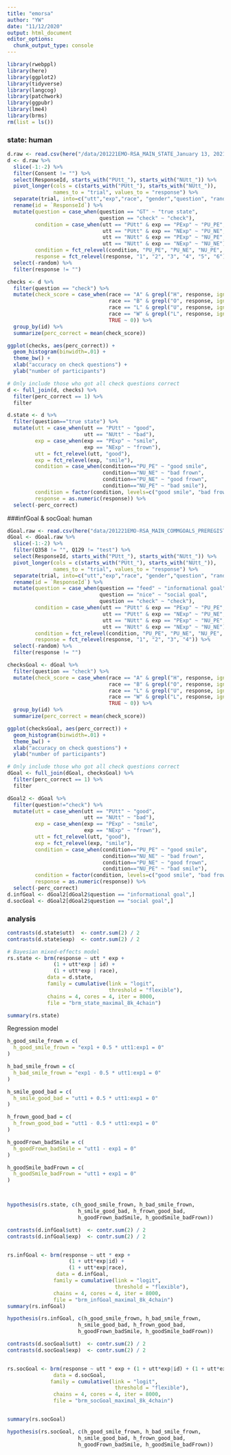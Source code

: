```yaml
---
title: "emorsa"
author: "YW"
date: "11/12/2020"
output: html_document
editor_options: 
  chunk_output_type: console
---
```


```r
library(rwebppl)
library(here)
library(ggplot2)
library(tidyverse)
library(langcog)
library(patchwork)
library(ggpubr)
library(lme4)
library(brms)
rm(list = ls())
```
### state: human
```r
d.raw <- read.csv(here("/data/201221EMO-RSA_MAIN_STATE_January 13, 2021_15.51.csv"))
d <- d.raw %>%
  slice(-1:-2) %>%
  filter(Consent != "") %>%
  select(ResponseId, starts_with("PUtt_"), starts_with("NUtt_")) %>%
  pivot_longer(cols = c(starts_with("PUtt_"), starts_with("NUtt_")), 
               names_to = "trial", values_to = "response") %>%
  separate(trial, into=c("utt","exp","race", "gender","question", "random")) %>%
  rename(id = `ResponseId`) %>%
  mutate(question = case_when(question == "GT" ~ "true state",
                              question == "check" ~ "check"),
         condition = case_when(utt == "PUtt" & exp == "PExp" ~ "PU_PE",
                               utt == "PUtt" & exp == "NExp" ~ "PU_NE",
                               utt == "NUtt" & exp == "PExp" ~ "NU_PE",
                               utt == "NUtt" & exp == "NExp" ~ "NU_NE"),
         condition = fct_relevel(condition, "PU_PE", "PU_NE", "NU_PE", "NU_NE"),
         response = fct_relevel(response, "1", "2", "3", "4", "5", "6")) %>%
  select(-random) %>%
  filter(response != "") 

checks <- d %>%
  filter(question == "check") %>%
  mutate(check_score = case_when(race == "A" & grepl("H", response, ignore.case = TRUE) ~ 1,
                                 race == "B" & grepl("O", response, ignore.case = TRUE) ~ 1,
                                 race == "L" & grepl("U", response, ignore.case = TRUE) ~ 1,
                                 race == "W" & grepl("L", response, ignore.case = TRUE) ~ 1,
                                 TRUE ~ 0)) %>%
  group_by(id) %>%
  summarize(perc_correct = mean(check_score))

ggplot(checks, aes(perc_correct)) +
  geom_histogram(binwidth=.01) +
  theme_bw() +
  xlab("accuracy on check questions") +
  ylab("number of participants")

# Only include those who got all check questions correct
d <- full_join(d, checks) %>%
  filter(perc_correct == 1) %>%
  filter

d.state <- d %>%
  filter(question=="true state") %>%
  mutate(utt = case_when(utt == "PUtt" ~ "good",
                         utt == "NUtt" ~ "bad"),
         exp = case_when(exp == "PExp" ~ "smile",
                         exp == "NExp" ~ "frown"),
         utt = fct_relevel(utt, "good"),
         exp = fct_relevel(exp, "smile"),
         condition = case_when(condition=="PU_PE" ~ "good smile",
                               condition=="NU_NE" ~ "bad frown",
                               condition=="PU_NE" ~ "good frown",
                               condition=="NU_PE" ~ "bad smile"),
         condition = factor(condition, levels=c("good smile", "bad frown", "good frown", "bad smile")),
         response = as.numeric(response)) %>%
  select(-perc_correct)
```
###infGoal & socGoal: human
```r
dGoal.raw <- read.csv(here("data/201221EMO-RSA_MAIN_COMMGOALS_PREREGISTERED_DONOTCHANGE_January 13, 2021_20.41.csv"))
dGoal <- dGoal.raw %>%
  slice(-1:-2) %>%
  filter(Q358 != "", Q129 != "test") %>%
  select(ResponseId, starts_with("PUtt_"), starts_with("NUtt_")) %>%
  pivot_longer(cols = c(starts_with("PUtt_"), starts_with("NUtt_")), 
               names_to = "trial", values_to = "response") %>%
  separate(trial, into=c("utt","exp","race", "gender","question", "random")) %>%
  rename(id = `ResponseId`) %>%
  mutate(question = case_when(question == "feed" ~ "informational goal",
                              question == "nice" ~ "social goal",
                              question == "check" ~ "check"),
         condition = case_when(utt == "PUtt" & exp == "PExp" ~ "PU_PE",
                               utt == "PUtt" & exp == "NExp" ~ "PU_NE",
                               utt == "NUtt" & exp == "PExp" ~ "NU_PE",
                               utt == "NUtt" & exp == "NExp" ~ "NU_NE"),
         condition = fct_relevel(condition, "PU_PE", "PU_NE", "NU_PE", "NU_NE"),
         response = fct_relevel(response, "1", "2", "3", "4")) %>%
  select(-random) %>%
  filter(response != "") 

checksGoal <- dGoal %>%
  filter(question == "check") %>%
  mutate(check_score = case_when(race == "A" & grepl("H", response, ignore.case = TRUE) ~ 1,
                                 race == "B" & grepl("O", response, ignore.case = TRUE) ~ 1,
                                 race == "L" & grepl("U", response, ignore.case = TRUE) ~ 1,
                                 race == "W" & grepl("L", response, ignore.case = TRUE) ~ 1,
                                 TRUE ~ 0)) %>%
  group_by(id) %>%
  summarize(perc_correct = mean(check_score))

ggplot(checksGoal, aes(perc_correct)) +
  geom_histogram(binwidth=.01) +
  theme_bw() +
  xlab("accuracy on check questions") +
  ylab("number of participants")

# Only include those who got all check questions correct
dGoal <- full_join(dGoal, checksGoal) %>%
  filter(perc_correct == 1) %>%
  filter

dGoal2 <- dGoal %>%
  filter(question!="check") %>%
  mutate(utt = case_when(utt == "PUtt" ~ "good",
                         utt == "NUtt" ~ "bad"),
         exp = case_when(exp == "PExp" ~ "smile",
                         exp == "NExp" ~ "frown"),
         utt = fct_relevel(utt, "good"),
         exp = fct_relevel(exp, "smile"),
         condition = case_when(condition=="PU_PE" ~ "good smile",
                               condition=="NU_NE" ~ "bad frown",
                               condition=="PU_NE" ~ "good frown",
                               condition=="NU_PE" ~ "bad smile"),
         condition = factor(condition, levels=c("good smile", "bad frown", "good frown", "bad smile")),
         response = as.numeric(response)) %>%
  select(-perc_correct)
d.infGoal <- dGoal2[dGoal2$question == "informational goal",]
d.socGoal <- dGoal2[dGoal2$question == "social goal",]
```

### analysis



```r
contrasts(d.state$utt)  <- contr.sum(2) / 2
contrasts(d.state$exp)  <- contr.sum(2) / 2

# Bayesian mixed-effects model
rs.state <- brm(response ~ utt * exp + 
               (1 + utt*exp | id) + 
               (1 + utt*exp | race),
             data = d.state,
             family = cumulative(link = "logit", 
                                 threshold = "flexible"),
             chains = 4, cores = 4, iter = 8000,
             file = "brm_state_maximal_8k_4chain")

summary(rs.state)
```

Regression model
<!--

y ~ b0 + b1*u + b2*e + b3*e*u

u = {-0.5 (bad), 0.5 (good)}
e = {-0.5 (frown), 0.5 (smile)}

good_smile = b0 + 0.5 * b1 + 0.5 * b2 + 0.25 * b3
good_frown = b0 + 0.5 * b1 - 0.5 * b2 - 0.25 * b3
bad_smile = b0 - 0.5 * b1 + 0.5 * b2 - 0.25 * b3
bad_frown = b0 - 0.5 * b1 - 0.5 * b2 + 0.25 * b3

good_{smile - frown} = b2 + 0.5 * b3
bad_{smile - frown} =  b2 - 0.5 * b3

smile_{good - bad} = b1 + 0.5 * b3
frown_{good - bad} = b1 - 0.5 * b3

good_frown - bad_smile = b1 - b2
good_smile - bad_frown = b1 + b2
-->

```r
h_good_smile_frown = c(
  h_good_smile_frown = "exp1 + 0.5 * utt1:exp1 = 0"
)

h_bad_smile_frown = c(
  h_bad_smile_frown = "exp1 - 0.5 * utt1:exp1 = 0"
)

h_smile_good_bad = c(
  h_smile_good_bad = "utt1 + 0.5 * utt1:exp1 = 0"
)

h_frown_good_bad = c(
  h_frown_good_bad = "utt1 - 0.5 * utt1:exp1 = 0"
)

h_goodFrown_badSmile = c(
  h_goodFrown_badSmile = "utt1 - exp1 = 0"
)

h_goodSmile_badFrown = c(
  h_goodSmile_badFrown = "utt1 + exp1 = 0"
)



hypothesis(rs.state, c(h_good_smile_frown, h_bad_smile_frown,
                       h_smile_good_bad, h_frown_good_bad,
                       h_goodFrown_badSmile, h_goodSmile_badFrown))
```



```r
contrasts(d.infGoal$utt)  <- contr.sum(2) / 2
contrasts(d.infGoal$exp)  <- contr.sum(2) / 2


rs.infGoal <- brm(response ~ utt * exp + 
                    (1 + utt*exp|id) + 
                    (1 + utt*exp|race),
                data = d.infGoal,
               family = cumulative(link = "logit", 
                                   threshold = "flexible"),
               chains = 4, cores = 4, iter = 8000,
               file = "brm_infGoal_maximal_8k_4chain")
summary(rs.infGoal)

hypothesis(rs.infGoal, c(h_good_smile_frown, h_bad_smile_frown,
                       h_smile_good_bad, h_frown_good_bad,
                       h_goodFrown_badSmile, h_goodSmile_badFrown))

```

```r
contrasts(d.socGoal$utt)  <- contr.sum(2) / 2
contrasts(d.socGoal$exp)  <- contr.sum(2) / 2


rs.socGoal <- brm(response ~ utt * exp + (1 + utt*exp|id) + (1 + utt*exp|race),
               data = d.socGoal,
              family = cumulative(link = "logit", 
                                   threshold = "flexible"),
               chains = 4, cores = 4, iter = 8000,
               file = "brm_socGoal_maximal_8k_4chain")


summary(rs.socGoal)

hypothesis(rs.socGoal, c(h_good_smile_frown, h_bad_smile_frown,
                       h_smile_good_bad, h_frown_good_bad,
                       h_goodFrown_badSmile, h_goodSmile_badFrown))
```
